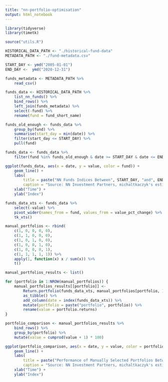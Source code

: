 ```yaml
---
title: "nn-portfolio-optimisation"
output: html_notebook
---
```


```r
library(tidyverse)
library(timetk)

source("utils.R")
```

```r
HISTORICAL_DATA_PATH <- "./historical-fund-data"
METADATA_PATH <- "./fund-metadata.csv"
```

```r
START_DAY <- ymd("2005-01-01")
END_DAY <-  ymd("2020-12-31")
```

```r
funds_metadata <- METADATA_PATH %>% 
    read_csv()

funds_data <- HISTORICAL_DATA_PATH %>% 
    list_nn_funds() %>% 
    bind_rows() %>% 
    left_join(funds_metadata) %>% 
    select(-fund) %>% 
    rename(fund = fund_short_name)

funds_old_enough <- funds_data %>%
    group_by(fund) %>%
    summarise(start_day = min(date)) %>% 
    filter(start_day <= START_DAY) %>% 
    pull(fund)

funds_data <- funds_data %>%
    filter(fund %in% funds_old_enough & date >= START_DAY & date <= END_DAY)
```

```r
ggplot(funds_data, aes(x = date, y = value, color = fund)) +
    geom_line() +
    labs(
        title = paste("NN Funds Indices Between", START_DAY, "and", END_DAY),
        caption = "Source: NN Investment Partners, michaltkaczyk's estimations") +
    xlab("Time") +
    ylab("Index")
```

```r
funds_data_xts <- funds_data %>%
    select(-value) %>% 
    pivot_wider(names_from = fund, values_from = value_pct_change) %>% 
    tk_xts()

manual_portfolios <- rbind(
    c(1, 0, 0, 0, 0),
    c(1, 1, 0, 0, 0),
    c(1, 0, 1, 0, 0),
    c(1, 0, 0, 1, 0),
    c(1, 0, 0, 0, 1),
    c(1, 1, 1, 1, 1)) %>% 
    apply(1, function(x) x / sum(x)) %>% 
    t()

manual_portfolios_results <- list()

for (portfolio in 1:NROW(manual_portfolios)) {
    manual_portfolios_results[[portfolio]] <- 
        Return.portfolio(funds_data_xts, manual_portfolios[portfolio, ]) %>%
        as_tibble() %>% 
        add_column(date = index(funds_data_xts)) %>% 
        mutate(portfolio = paste("portfolio", portfolio)) %>% 
        rename(value = portfolio.returns)
}

portfolio_comparison <- manual_portfolios_results %>%
    bind_rows() %>% 
    group_by(portfolio) %>% 
    mutate(value = cumprod(value + 1) * 100)
```

```r
ggplot(portfolio_comparison, aes(x = date, y = value, color = portfolio)) +
    geom_line() +
    labs(
        title = paste("Performance of Manually Selected Portfolios Between", START_DAY, "and", END_DAY),
        caption = "Source: NN Investment Partners, michaltkaczyk's estimations") +
    xlab("Time") +
    ylab("Index")
```
